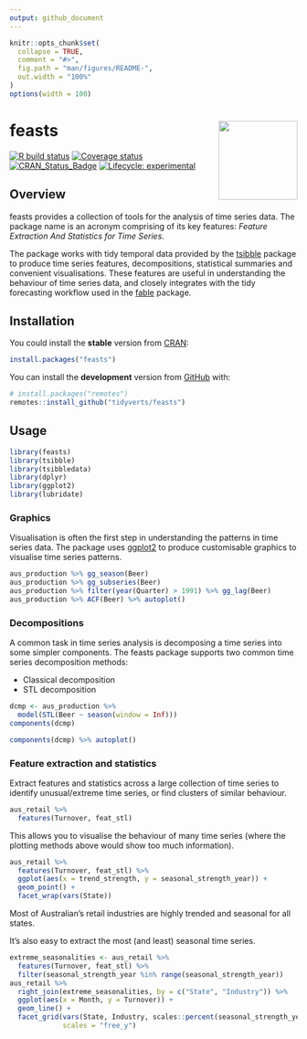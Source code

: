 ```yaml
---
output: github_document
---
```


<!-- README.md is generated from README.Rmd. Please edit that file -->

```r
knitr::opts_chunk$set(
  collapse = TRUE,
  comment = "#>",
  fig.path = "man/figures/README-",
  out.width = "100%"
)
options(width = 100)
```

# feasts <a href='https://feasts.tidyverts.org'><img src='man/figures/logo.png' align="right" height="138.5" /></a>
[![R build status](https://github.com/tidyverts/feasts/workflows/R-CMD-check/badge.svg)](https://github.com/tidyverts/feasts/actions?workflow=R-CMD-check)
[![Coverage status](https://codecov.io/gh/tidyverts/feasts/branch/master/graph/badge.svg)](https://codecov.io/gh/tidyverts/feasts?branch=master)
[![CRAN_Status_Badge](http://www.r-pkg.org/badges/version/feasts)](https://cran.r-project.org/package=feasts)
[![Lifecycle: experimental](https://img.shields.io/badge/lifecycle-experimental-orange.svg)](https://lifecycle.r-lib.org/articles/stages.html)

## Overview

feasts provides a collection of tools for the analysis of time series data. The package name is an acronym comprising of its key features: *Feature Extraction And Statistics for Time Series*.

The package works with tidy temporal data provided by the [tsibble](https://github.com/tidyverts/tsibble) package to produce time series features, decompositions, statistical summaries and convenient visualisations. These features are useful in understanding the behaviour of time series data, and closely integrates with the tidy forecasting workflow used in the [fable](https://github.com/tidyverts/fable) package.

## Installation

You could install the **stable** version from [CRAN](https://cran.r-project.org/package=feasts):

```r
install.packages("feasts")
```

You can install the **development** version from
[GitHub](https://github.com/tidyverts/feasts) with:

```r
# install.packages("remotes")
remotes::install_github("tidyverts/feasts")
```

## Usage

```r
library(feasts)
library(tsibble)
library(tsibbledata)
library(dplyr)
library(ggplot2)
library(lubridate)
```

### Graphics

Visualisation is often the first step in understanding the patterns in time series data. The package uses [ggplot2](https://github.com/tidyverse/ggplot2) to produce customisable graphics to visualise time series patterns.

```r
aus_production %>% gg_season(Beer)
aus_production %>% gg_subseries(Beer)
aus_production %>% filter(year(Quarter) > 1991) %>% gg_lag(Beer)
aus_production %>% ACF(Beer) %>% autoplot()
```

### Decompositions

A common task in time series analysis is decomposing a time series into some simpler components. The feasts package supports two common time series decomposition methods:

* Classical decomposition
* STL decomposition

<!--
* X11 decomposition
* X-13ARIMA-SEATS decomposition
-->

```r
dcmp <- aus_production %>%
  model(STL(Beer ~ season(window = Inf)))
components(dcmp)
```
```r
components(dcmp) %>% autoplot()
```

### Feature extraction and statistics

Extract features and statistics across a large collection of time series to identify unusual/extreme time series, or find clusters of similar behaviour.

```r
aus_retail %>%
  features(Turnover, feat_stl)
```

This allows you to visualise the behaviour of many time series (where the plotting methods above would show too much information).

```r
aus_retail %>%
  features(Turnover, feat_stl) %>%
  ggplot(aes(x = trend_strength, y = seasonal_strength_year)) +
  geom_point() +
  facet_wrap(vars(State))
```

Most of Australian's retail industries are highly trended and seasonal for all states.

It's also easy to extract the most (and least) seasonal time series.

```r
extreme_seasonalities <- aus_retail %>%
  features(Turnover, feat_stl) %>%
  filter(seasonal_strength_year %in% range(seasonal_strength_year))
aus_retail %>%
  right_join(extreme_seasonalities, by = c("State", "Industry")) %>%
  ggplot(aes(x = Month, y = Turnover)) +
  geom_line() +
  facet_grid(vars(State, Industry, scales::percent(seasonal_strength_year)),
             scales = "free_y")
```

